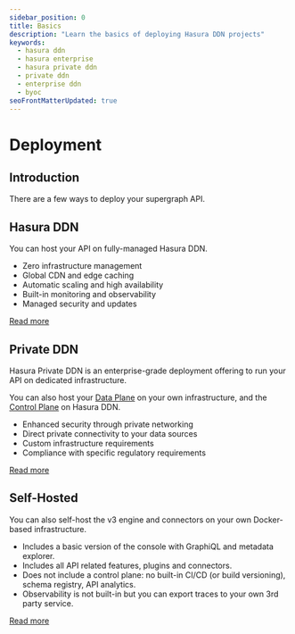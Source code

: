 ```yaml
---
sidebar_position: 0
title: Basics
description: "Learn the basics of deploying Hasura DDN projects"
keywords:
  - hasura ddn
  - hasura enterprise
  - hasura private ddn
  - private ddn
  - enterprise ddn
  - byoc
seoFrontMatterUpdated: true
---
```



# Deployment

## Introduction

There are a few ways to deploy your supergraph API.

## Hasura DDN

You can host your API on fully-managed Hasura DDN.

- Zero infrastructure management
- Global CDN and edge caching
- Automatic scaling and high availability
- Built-in monitoring and observability
- Managed security and updates

[Read more](/deployment/hasura-ddn/index.mdx)

## Private DDN

Hasura Private DDN is an enterprise-grade deployment offering to run your API on dedicated infrastructure.

You can also host your [Data Plane](/help/glossary#data-plane) on your own infrastructure, and the
[Control Plane](/help/glossary#control-plane) on Hasura DDN.

- Enhanced security through private networking
- Direct private connectivity to your data sources
- Custom infrastructure requirements
- Compliance with specific regulatory requirements

[Read more](/private-ddn/overview.mdx)

## Self-Hosted

You can also self-host the v3 engine and connectors on your own Docker-based infrastructure.

- Includes a basic version of the console with GraphiQL and metadata explorer.
- Includes all API related features, plugins and connectors.
- Does not include a control plane: no built-in CI/CD (or build versioning), schema registry, API analytics.
- Observability is not built-in but you can export traces to your own 3rd party service.

[Read more](/deployment/self-hosted/index.mdx)
